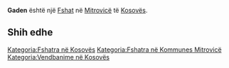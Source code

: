 {{Fshat në Kosovës
 | Emri                = Gaden
| srp_N_name = Gaden
| srp_N_FULL_NAME_RO = Gaden
| srp_N_FULL_NAME_ND_RO = Gaden
| srp_N_SORT_NAME_RG = GADEN
| srp_N_FULL_NAME_RG = Gaden
| srp_N_FULL_NAME_ND_RG = Gaden
| srp_NS_name = Гаден
| srp_NS_FULL_NAME_RO = Гаден
| srp_NS_FULL_NAME_ND_RO = Гаден
| srp_NS_SORT_NAME_RG = ГАДЕН
| srp_NS_FULL_NAME_RG = Гаден
| srp_NS_FULL_NAME_ND_RG = Гаден
| std_V_name = Goden
| std_V_FULL_NAME_RO = Goden
| std_V_FULL_NAME_ND_RO = Goden
| std_V_SORT_NAME_RG = GODEN
| std_V_FULL_NAME_RG = Goden
| std_V_FULL_NAME_ND_RG = Goden

 | Emri (Rasa dhanore) = 
 | Figura              = 
 | Shteti              = Kosovo
 | Komuna              = Mitrovicë
 | Kodi postar         = 
 | Sipërfaqja          = 

 | Popullsia           = 

 | Regj. i popullsisë  = 
 | Dend. e popullsisë  = 
 | Faqja zyrtare       = 
 <!--- Koordinatat ----> 
 | Gjerësia            = 42.471667
 | Gjatësia            = 20.85
 | Lartësia            = 
}}
'''Gaden''' është një [[Fshat]] në [[Mitrovicë]] të [[Kosovës]].

<!-- == Gjeografia == -->
<!-- == Historia == -->
<!-- == Demografia == -->
== Shih edhe ==
{{Komuna Mitrovicë}}
{{Kosovo-Administrata-Cung}}

[[Kategoria:Fshatra në Kosovës]]
[[Kategoria:Fshatra në Kommunes Mitrovicë]]
[[Kategoria:Vendbanime në Kosovës]]